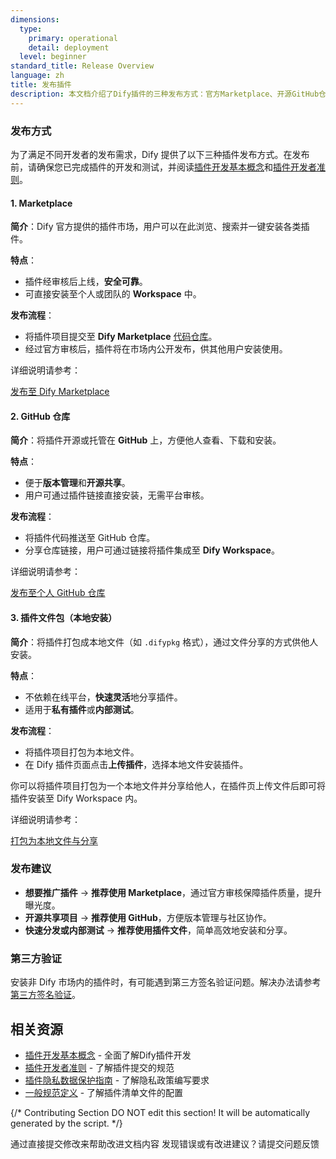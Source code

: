 ```yaml
---
dimensions:
  type:
    primary: operational
    detail: deployment
  level: beginner
standard_title: Release Overview
language: zh
title: 发布插件
description: 本文档介绍了Dify插件的三种发布方式：官方Marketplace、开源GitHub仓库和本地插件文件包。详细说明了每种发布方式的特点、发布流程以及适用场景，并提供了具体的发布建议以满足不同开发者的需求。
---
```


### 发布方式

为了满足不同开发者的发布需求，Dify 提供了以下三种插件发布方式。在发布前，请确保您已完成插件的开发和测试，并阅读[插件开发基本概念](/plugin-dev-zh/0111-getting-started-dify-plugin)和[插件开发者准则](/plugin-dev-zh/0312-contributor-covenant-code-of-conduct)。

#### **1. Marketplace**

**简介**：Dify 官方提供的插件市场，用户可以在此浏览、搜索并一键安装各类插件。

**特点**：

* 插件经审核后上线，**安全可靠**。
* 可直接安装至个人或团队的 **Workspace** 中。

**发布流程**：

* 将插件项目提交至 **Dify Marketplace** [代码仓库](https://github.com/langgenius/dify-plugins)。
* 经过官方审核后，插件将在市场内公开发布，供其他用户安装使用。

详细说明请参考：

[发布至 Dify Marketplace](/plugin-dev-zh/0322-release-to-dify-marketplace)

#### 2. **GitHub 仓库**

**简介**：将插件开源或托管在 **GitHub** 上，方便他人查看、下载和安装。

**特点**：

* 便于**版本管理**和**开源共享**。
* 用户可通过插件链接直接安装，无需平台审核。

**发布流程**：

* 将插件代码推送至 GitHub 仓库。
* 分享仓库链接，用户可通过链接将插件集成至 **Dify Workspace**。

详细说明请参考：

[发布至个人 GitHub 仓库](/plugin-dev-zh/0322-release-to-individual-github-repo)

#### 3. 插件文件包（本地安装）

**简介**：将插件打包成本地文件（如 `.difypkg` 格式），通过文件分享的方式供他人安装。

**特点**：

* 不依赖在线平台，**快速灵活**地分享插件。
* 适用于**私有插件**或**内部测试**。

**发布流程**：

* 将插件项目打包为本地文件。
* 在 Dify 插件页面点击**上传插件**，选择本地文件安装插件。

你可以将插件项目打包为一个本地文件并分享给他人，在插件页上传文件后即可将插件安装至 Dify Workspace 内。

详细说明请参考：

[打包为本地文件与分享](/plugin-dev-zh/0322-release-by-file)

### **发布建议**

* **想要推广插件** → **推荐使用 Marketplace**，通过官方审核保障插件质量，提升曝光度。
* **开源共享项目** → **推荐使用 GitHub**，方便版本管理与社区协作。
* **快速分发或内部测试** → **推荐使用插件文件**，简单高效地安装和分享。

### 第三方验证

安装非 Dify 市场内的插件时，有可能遇到第三方签名验证问题。解决办法请参考[第三方签名验证](/plugin-dev-zh/0312-third-party-signature-verification)。

## 相关资源

- [插件开发基本概念](/plugin-dev-zh/0111-getting-started-dify-plugin) - 全面了解Dify插件开发
- [插件开发者准则](/plugin-dev-zh/0312-contributor-covenant-code-of-conduct) - 了解插件提交的规范
- [插件隐私数据保护指南](/plugin-dev-zh/0312-privacy-protection-guidelines) - 了解隐私政策编写要求
- [一般规范定义](/plugin-dev-zh/0411-general-specifications) - 了解插件清单文件的配置

{/*
Contributing Section
DO NOT edit this section!
It will be automatically generated by the script.
*/}

<CardGroup cols="2">
    <Card
        title="编辑此页面"
        icon="pen-to-square"
        href="https://github.com/langgenius/dify-docs-mintlify/edit/main/plugin-dev-zh/0321-release-overview.mdx"
    >
        通过直接提交修改来帮助改进文档内容
    </Card>
    <Card
        title="提交问题"
        icon="github"
        href="https://github.com/langgenius/dify-docs-mintlify/issues/new?title=文档问题%3A%20release-overv&body=%23%23%20问题描述%0A%3C%21--%20请简要描述您发现的问题%20--%3E%0A%0A%23%23%20页面链接%0Ahttps%3A%2F%2Fgithub.com%2Flanggenius%2Fdify-docs-mintlify%2Fblob%2Fmain%2Fplugin-dev-zh%2F0321-release-overview.mdx%0A%0A%23%23%20建议修改%0A%3C%21--%20如果有具体的修改建议，请在此说明%20--%3E%0A%0A%3C%21--%20感谢您对文档质量的关注！%20--%3E"
    >
        发现错误或有改进建议？请提交问题反馈
    </Card>
</CardGroup>
